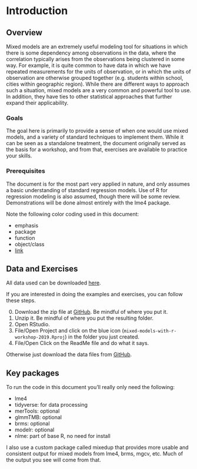 # Introduction

## Overview

Mixed models are an extremely useful modeling tool for situations in which there is some dependency among observations in the data, where the correlation typically arises from the observations being clustered in some way. For example, it is quite common to have data in which we have repeated measurements for the units of observation, or in which the units of observation are otherwise grouped together (e.g. students within school, cities within geographic region).   While there are different ways to approach such a situation, mixed models are a very common and powerful tool to use.  In addition, they have ties to other statistical approaches that further expand their applicability.

### Goals

The goal here is primarily to provide a sense of when one would use mixed models, and a variety of standard techniques to implement them.  While it can be seen as a standalone treatment, the document originally served as the basis for a workshop, and from that, exercises are available to practice your skills.


### Prerequisites

The document is for the most part very applied in nature, and only assumes a basic understanding of standard regression models. Use of R for regression modeling is also assumed, though there will be some review.  Demonstrations will be done almost entirely with the <span class="pack">lme4</span> package.

Note the following color coding used in this document:

- <span class="emph">emphasis</span>
- <span class="pack">package</span>
- <span class="func">function</span>
- <span class="objclass">object/class</span>
- [link]() 


## Data and Exercises

All data used can be downloaded [here](https://github.com/m-clark/mixed-models-with-R/data.zip).

If you are interested in doing the examples and exercises, you can follow these steps.

0. Download the zip file at [GitHub](https://github.com/m-clark/mixed-models-with-r-workshop-2019/archive/master.zip). Be mindful of where you put it.
1. Unzip it. Be mindful of where you put the resulting folder.
2. Open RStudio.
3. File/Open Project and click on the blue icon (`mixed-models-with-r-workshop-2019.Rproj`) in the folder you just created.
4. File/Open Click on the ReadMe file and do what it says.

Otherwise just download the data files from [GitHub](https://github.com/m-clark/mixed-models-with-R/tree/master/data).


## Key packages

To run the code in this document you'll really only need the following:

- <span class="pack">lme4</span> 
- <span class="pack">tidyverse</span>: for data processing
- <span class="pack">merTools</span>: optional
- <span class="pack">glmmTMB</span>: optional
- <span class="pack">brms</span>: optional
- <span class="pack">modelr</span>: optional
- <span class="pack">nlme</span>: part of base R, no need for install

I also use a custom package called <span class="pack">mixedup</span> that provides more usable and consistent output for mixed models from <span class="pack">lme4</span>, <span class="pack">brms</span>, <span class="pack">mgcv</span>, etc. Much of the output you see will come from that.